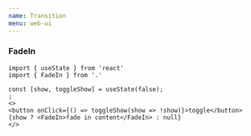 ```yaml
---
name: Transition
menu: web-ui
---
```


### FadeIn

```tsx
import { useState } from 'react'
import { FadeIn } from '.'

const [show, toggleShow] = useState(false);
;
<>
<button onClick={() => toggleShow(show => !show)}>toggle</button>
{show ? <FadeIn>fade in content</FadeIn> : null}
</>
```
